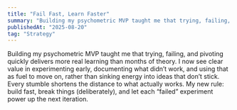 ```yaml
---
title: "Fail Fast, Learn Faster"
summary: "Building my psychometric MVP taught me that trying, failing, and pivoting quickly delivers more real learning than months of theory. I now see clear value in experimenting early, documenting what didn’t work, and using that as fuel to move on, rather than sinking energy into ideas that don’t stick. Every stumble shortens the distance to what actually works. My new rule: build fast, break things (deliberately), and let each “failed” experiment power up the next iteration."
publishedAt: "2025-08-20"
tag: "Strategy"
---
```


Building my psychometric MVP taught me that trying, failing, and pivoting quickly delivers more real learning than months of theory. I now see clear value in experimenting early, documenting what didn’t work, and using that as fuel to move on, rather than sinking energy into ideas that don’t stick. Every stumble shortens the distance to what actually works. My new rule: build fast, break things (deliberately), and let each “failed” experiment power up the next iteration.